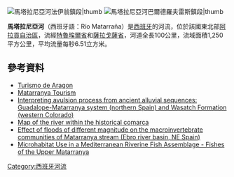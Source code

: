 [[Image:Renfe_R470_en_el_Matarranya_hacia_Faiò.jpg|馬塔拉尼亞河[[法伊翁]]鎮段|thumb]]
[[File:Río_Matarraña_en_Valderrobres.jpg|馬塔拉尼亞河[[巴爾德羅夫雷斯]]鎮段|thumb]]
{{coord|41|11|00.89|N|00|09|50.51|E|source:cawiki_region:ES_type:river|display=title}}

'''馬塔拉尼亞河'''（西班牙語：Río Matarraña）是[[西班牙|西班牙]]的河流，位於該國東北部[[阿拉貢自治區|阿拉貢自治區]]，流經[[特魯埃爾省|特魯埃爾省]]和[[薩拉戈薩省|薩拉戈薩省]]，河道全長100公里，流域面積1,250平方公里，平均流量每秒6.51立方米。

==參考資料==
*[http://turismomardearagon.com/turismodeportivo.php?lang=ca&resource=117&resource2=148 Turismo de Aragon] {{Wayback|url=http://turismomardearagon.com/turismodeportivo.php?lang=ca&resource=117&resource2=148 |date=20160303170618 }} {{es}}
*[http://www.matarranya-active.com/ Matarranya Tourism] {{Wayback|url=http://www.matarranya-active.com/ |date=20190119140054 }}
*[http://bulletin.geoscienceworld.org/cgi/content/abstract/112/12/1787 Interpreting avulsion process from ancient alluvial sequences: Guadalope-Matarranya system (northern Spain) and Wasatch Formation (western Colorado)] {{Wayback|url=http://bulletin.geoscienceworld.org/cgi/content/abstract/112/12/1787 |date=20080602024626 }}
*[http://www.matarranya.com/ascuma/mapa.htm Map of the river within the historical comarca] {{Wayback|url=http://www.matarranya.com/ascuma/mapa.htm |date=20180413214553 }}
*[https://web.archive.org/web/20110713210301/http://www.limnetica.com/Limnetica/limne23b/L23b283_Effect_floods_macroinvertebrate_communities.pdf Effect of floods of different magnitude on the macroinvertebrate communities of Matarranya stream (Ebro river basin, NE Spain)]
*[http://www.jstor.org/pss/4218398 Microhabitat Use in a Mediterranean Riverine Fish Assemblage - Fishes of the Upper Matarranya]

{{Spain-geo-stub}}
[[Category:西班牙河流|Category:西班牙河流]]